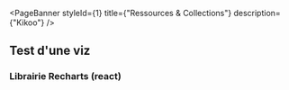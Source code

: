 
<PageBanner 
    styleId={1}
    title={"Ressources & Collections"}
    description={"Kikoo"}
/>

<section id="one">
<div className="inner">

<Books />

# Test d'une viz

### Librairie Recharts (react)

<VizExampleRecharts />

</div>
</section>